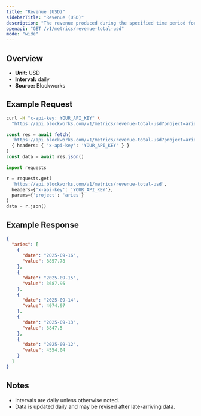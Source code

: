 ```yaml
---
title: "Revenue (USD)"
sidebarTitle: "Revenue (USD)"
description: "The revenue produced during the specified time period for given project."
openapi: "GET /v1/metrics/revenue-total-usd"
mode: "wide"
---
```


## Overview

- **Unit:** USD
- **Interval:** daily
- **Source:** Blockworks

## Example Request

<CodeGroup>

```bash cURL
curl -H "x-api-key: YOUR_API_KEY" \
  "https://api.blockworks.com/v1/metrics/revenue-total-usd?project=aries"
```

```typescript TypeScript
const res = await fetch(
  'https://api.blockworks.com/v1/metrics/revenue-total-usd?project=aries',
  { headers: { 'x-api-key': 'YOUR_API_KEY' } }
)
const data = await res.json()
```

```python Python
import requests

r = requests.get(
  'https://api.blockworks.com/v1/metrics/revenue-total-usd',
  headers={'x-api-key': 'YOUR_API_KEY'},
  params={'project': 'aries'}
)
data = r.json()
```

</CodeGroup>

## Example Response

```json
{
  "aries": [
    {
      "date": "2025-09-16",
      "value": 8857.78
    },
    {
      "date": "2025-09-15",
      "value": 3687.95
    },
    {
      "date": "2025-09-14",
      "value": 4074.97
    },
    {
      "date": "2025-09-13",
      "value": 3847.5
    },
    {
      "date": "2025-09-12",
      "value": 4554.04
    }
  ]
}
```

## Notes
- Intervals are daily unless otherwise noted.
- Data is updated daily and may be revised after late-arriving data.